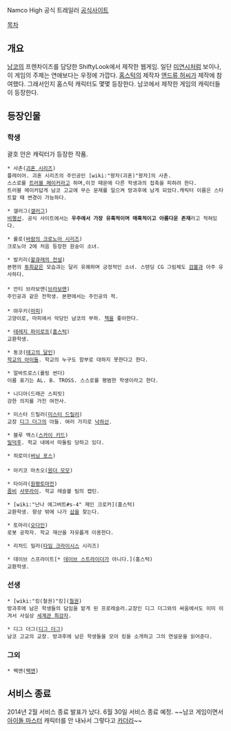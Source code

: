 Namco High
{{{#!html
<iframe width="560" height="315" src="//www.youtube.com/embed/_WdvbHZLi94" frameborder="0" allowfullscreen></iframe>
}}}
공식 트레일러
[http://namcohigh.com/ 공식사이트]

[[목차]]
== 개요 ==
[[남코]]의 프렌차이즈를 담당한 ShiftyLook에서 제작한 웹게임. 일단 [[미연시]]처럼 보이나,이 게임의 주제는 연애보다는 우정에 가깝다. [[홈스턱]]의 제작자 [[앤드류 허씨]]가 제작에 참여했다. 그래서인지 홈스턱 캐릭터도 몇몇 등장한다. 남코에서 제작한 게임의 캐릭터들이 등장한다.

== 등장인물 ==
=== 학생 ===
괄호 안은 캐릭터가 등장한 작품. 

 * 사촌([[괴혼 시리즈]])
 플레이어. 괴혼 시리즈의 주인공인 [wiki:"왕자(괴혼)"왕자]의 사촌.
 스스로를 [[트러블 메이커]]라고 하며,이것 때문에 다른 학생과의 접촉을 피하려 한다.
 트러블 메이커답게 남코 고교에 무슨 문제를 일으켜 방과후에 남게 되었다.캐릭터 이름은 스타트할 때 변경이 가능하다.

 * 갤러그([[갤러그]])
 [[비행선]]. 공식 사이트에서는 '''우주에서 가장 유혹적이며 매혹적이고 아름다운 존재'''라고 적혀있다.

 * 롤로([[바람의 크로노아 시리즈]])
 크로노아 2에 처음 등장한 원숭이 소녀.

 * 발키리([[왈큐레의 전설]])
 본편의 [[투희]]같은 모습과는 달리 유쾌하며 긍정적인 소녀. 스탠딩 CG 그림체도 [[검볼]]과 아주 유사하다.
 
 * 안티 브라보맨([[브라보맨]])
 주인공과 같은 전학생. 본편에서는 주인공의 적.
 
 * 먀우키([[마피]])
 고양이로, 마피에서 악당인 냠코의 부하. [[책]]을 좋아한다.

 * [[테레지 파이로프]]([[홈스턱]])
 교환학생.

 * 동코([[태고의 달인]])
 [[학교의 아이돌]]. 학교의 누구도 함부로 대하지 못한다고 한다.

 * 알바트로스(롤링 썬더)
 이름 표기는 AL. B. TROSS. 스스로를 평범한 학생이라고 한다.

 * 니디아(드래곤 스피릿)
 강한 의지를 가진 여전사. 

 * 미스터 드릴러([[미스터 드릴러]])
 교장 [[디그 더그]]의 아들. 여러 가지로 [[낙하산]].

 * 블루 맥스([[스카이 키드]])
 [[밀덕후]]. 학교 내에서 따돌림 당하고 있다.

 * 히로미([[버닝 포스]])
 
 * 아키코 마츠오([[원더 모모]])

 * 타이라([[원평토마전]])
 [[좀비]] [[사무라이]]. 학교 레슬볼 팀의 캡틴.

 * [wiki:"난나 에그버트#s-4" 제인 크로커](홈스턱)
 교환학생. 항상 밖에 나가 [[삽]]을 찾는다.

 * 토마리([[오다인]])
 로봇 공학자. 학교 재산을 자유롭게 이용한다.

 * 리처드 밀러([[타임 크라이시스]] 시리즈)

 * 데이브 스프라이트[* [[데이브 스트라이더]]가 아니다.](홈스턱) 
 교환학생.

=== 선생 ===
 * [wiki:"킹(철권)"킹]([[철권]])
 방과후에 남은 학생들의 담임을 맡게 된 프로레슬러.교장인 디그 더그와의 싸움에서도 이미 이겨서 사실상 [[세계관 최강자]].

 * 디그 더그([[디그 더그]])
 남코 고교의 교장. 방과후에 남은 학생들을 모아 킹을 소개하고 그의 연설문을 읽어준다.
 
=== 그외 ===
 * 팩맨([[팩맨]])
 
== 서비스 종료 ==
2014년 2월 서비스 종료 발표가 났다.
6월 30일 서비스 종료 예정.
~~남코 게임이면서 [[아이돌 마스터]] 캐릭터를 안 내놔서 그렇다고 [[카더라]]~~
